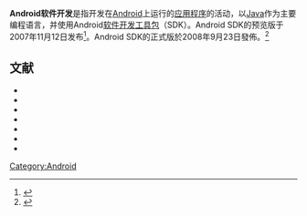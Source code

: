 {{Expand language|1=en|page=Android software development|time=2019-10-20T23:53+08:00}}
'''Android软件开发'''是指开发在[[Android|Android]]上运行的[[应用程序|应用程序]]的活动，以[[Java|Java]]作为主要编程语言，并使用Android[[软件开发工具包|软件开发工具包]]（SDK）。Android SDK的预览版于2007年11月12日发布<ref>{{Cite web |url=https://www.theregister.co.uk/2008/07/14/android_developer_unrest/ |title=Google plays Hide and Seek with Android SDK |first=Cade |last=Metz |date=July 14, 2008 |access-date=October 23, 2008 |work=[[The_Register|The Register]]| archive-url= https://web.archive.org/web/20081006032345/https://www.theregister.co.uk/2008/07/14/android_developer_unrest/| archive-date= October 6, 2008 | url-status= live}}</ref>。Android SDK的正式版於2008年9月23日發佈。<ref>{{Cite web |url=http://developer.android.com/sdk/older_releases.html |title=Other SDK Releases |access-date=September 2, 2009 |work=Android Developers |archive-date=2015-03-03 |archive-url=https://web.archive.org/web/20150303224554/http://developer.android.com/sdk/older_releases.html }}</ref>

== 文献 ==
{{Reflist}}
{{ReflistH}}
* {{Cite book
 |first1       = Burnette
 |last1        = Ed
 |date         = July 13, 2010
 |title        = Hello, Android: Introducing Google's Mobile Development Platform
 |publisher    = {{Link-en|Pragmatic Bookshelf}}
 |edition      = 3rd
 |isbn         = 978-1-934356-56-2
 |url          = http://pragprog.com/titles/eband3/hello-android
 |access-date  = 2016-07-31
 |archive-url  = https://web.archive.org/web/20181215173415/https://pragprog.com/titles/eband3/hello-android
 |archive-date = 2018-12-15
 |dead-url     = yes
}}
* {{Cite book
| first1      = Frank
| last1       = Ableson
| first2      = Robi
| last2       = Sen
| first3      = Chris
| last3       = King
| date        = January 2011
| title       = Android in Action, Second Edition
| publisher   = {{Link-en|曼寧出版社|Manning Publications}}
| edition     = 2nd
| isbn        = 978-1-935182-72-6
| url         = 
}}
* {{Cite book
 |first1       = Shane
 |last1        = Conder
 |first2       = Lauren
 |last2        = Darcey
 |date         = July 24, 2012
 |title        = Android Wireless Application Development Volume II: Advanced Topics
 |publisher    = [[艾迪生韦斯利|艾迪生韦斯利]]
 |edition      = 3rd
 |isbn         = 0-321-81384-7
 |url          = http://www.informit.com/store/product.aspx?isbn=0321813847
 |access-date  = 2019-02-06
 |archive-date = 2019-09-19
 |archive-url  = https://web.archive.org/web/20190919041721/http://www.informit.com/store/android-wireless-application-development-volume-ii-9780321813848
 |dead-url     = no
}}
* {{Cite book
 |first1       = Mark
 |last1        = Murphy
 |date         = June 26, 2009
 |title        = Beginning Android
 |publisher    = {{Link-en|Apress}}
 |edition      = 1st
 |isbn         = 1-4302-2419-3
 |url          = http://www.apress.com/9781430224198
 |access-date  = 2019-02-06
 |archive-date = 2016-10-24
 |archive-url  = https://web.archive.org/web/20161024141344/http://www.apress.com/9781430224198
 |dead-url     = no
}}
* {{Cite book
 |first1       = Reto
 |last1        = Meier
 |date         = March 2010
 |title        = Professional Android 2 Application Development
 |publisher    = {{Link-en|Wrox Press}}
 |edition      = 1st
 |isbn         = 978-0-470-56552-0
 |url          = http://www.wrox.com/WileyCDA/WroxTitle/Professional-Android-Application-Development.productCd-0470565527.html
 |access-date  = 2019-02-06
 |archive-date = 2019-02-19
 |archive-url  = https://web.archive.org/web/20190219215811/http://www.wrox.com/WileyCDA/WroxTitle/Professional-Android-Application-Development.productCd-0470565527.html
 |dead-url     = no
}}
* {{Cite book
 |first        = Chris
 |last         = Haseman
 |date         = July 21, 2008
 |title        = Android Essentials
 |publisher    = {{Link-en|Apress}}
 |edition      = 1st
 |isbn         = 1-4302-1064-8
 |url          = http://www.apress.com/9781430210641
 |access-date  = 2016-07-31
 |archive-date = 2016-08-16
 |archive-url  = https://web.archive.org/web/20160816123405/http://www.apress.com/9781430210641
 |dead-url     = no
}}
* {{Cite book
 |first1       = Ian
 |last1        = Clifton
 |date         = August 3, 2012
 |title        = The Essentials of Android Application Development LiveLessons (Video Training)
 |publisher    = [[艾迪生韦斯利|艾迪生韦斯利]]
 |edition      = 1st
 |isbn         = 0-13-299658-8
 |url          = http://www.informit.com/store/product.aspx?isbn=0132996588
 |access-date  = 2016-07-31
 |archive-date = 2012-08-09
 |archive-url  = https://web.archive.org/web/20120809155520/http://www.informit.com/store/product.aspx?isbn=0132996588
 |dead-url     = no
}}
{{ReflistF}}

{{Android}}
{{行動作業系統}}
{{Compu-stub}}

[[Category:Android|Category:Android]]